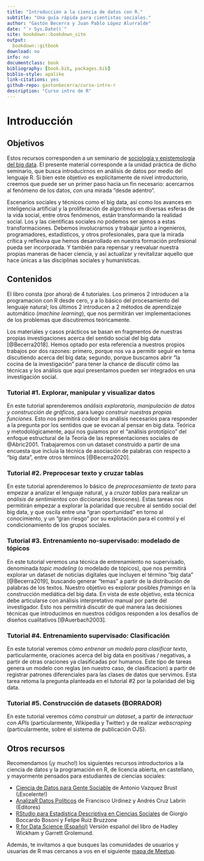 ```yaml
--- 
title: "Introducción a la ciencia de datos con R."
subtitle: "Una guía rápida para cientistas sociales."
author: "Gastón Becerra y Juan Pablo López Alurralde"
date: "`r Sys.Date()`"
site: bookdown::bookdown_site
output: 
  bookdown::gitbook
download: no
info: no
documentclass: book
bibliography: [book.bib, packages.bib]
biblio-style: apalike
link-citations: yes
github-repo: gastonbecerra/curso-intro-r
description: "Curso intro de R"
---
```


# Introducción {-}

## Objetivos {-}

Estos recursos corresponden a un seminario de [sociología y epistemología del big data](https://www.academia.edu/48345036/Sociolog%C3%ADa_y_epistemolog%C3%ADa_del_Big_data). 
El presente material corresponde a la unidad práctica de dicho seminario, que busca introducirnos en análisis de datos por medio del lenguaje R. 
Si bien este objetivo es explícitamente de nivel introductorio, creemos que puede ser un primer paso hacia un fin necesario: acercarnos al fenómeno de los datos, con una mirada "desde adentro".

Escenarios sociales y técnicos como el big data, así como los avances en inteligencia artificial y la proliferación de algoritmos en diversas esferas de la vida social, entre otros fenómenos, están transformando la realidad social. Los y las científicas sociales no podemos ser ajenos a estas transformaciones. Debemos involucrarnos y trabajar junto a ingenieros, programadores, estadísticos, y otros profesionales, para que la mirada crítica y reflexiva que hemos desarrollado en nuestra formación profesional pueda ser incorporada. Y también para repensar y reevaluar nuestra propias maneras de hacer ciencia, y así actualizar y revitalizar aquello que hace únicas a las disciplinas sociales y humanísticas.

## Contenidos {-}

El libro consta (por ahora) de 4 tutoriales. Los primeros 2 introducen a la programacion con R desde cero, y a lo básico del procesamiento del lenguaje natural; los últimos 2 introducen a 2 métodos de aprendizaje automático (*machine learning*), que nos permitirán ver implementaciones de los problemas que discutiremos teóricamente.

Los materiales y casos prácticos se basan en fragmentos de nuestras propias investigaciones acerca del sentido social del big data [@Becerra2018]. Hemos optado por esta referencia a nuestros propios trabajos por dos razones: primero, porque nos va a permitir seguir en tema discutiendo acerca del big data; segundo, porque buscamos abrir "la cocina de la investigación" para tener la chance de discutir cómo las técnicas y los análisis que aquí presentamos pueden ser integrados en una investigación social.

### Tutorial #1. Explorar, manipular y visualizar datos {-}

En este tutorial aprenderemos *análisis exploratorio, manipulación de datos y construcción de gráficos*, para luego *construir nuestras propias funciones*. Esto nos permitirá *codear* los análisis necesarios para responder a la pregunta por los sentidos que se evocan al pensar en big data. 
Teórica y metodológicamente, aquí nos guiamos por el "análisis prototípico" del enfoque estructural de la Teoría de las representaciones sociales de @Abric2001. 
Trabajaremos con un dataset construido a partir de una encuesta que incluía la técnica de asociación de palabras con respecto a "big data", entre otros términos [@Becerra2020].

### Tutorial #2. Preprocesar texto y cruzar tablas {-}

En este tutorial aprenderemos lo básico de *preprocesamiento de texto* para empezar a analizar el lenguaje natural, y a *cruzar tablas* para realizar un *análisis de sentimientos* con diccionarios (lexicones). 
Estas tareas nos permitirán empezar a explorar la polaridad que recubre al sentido social del big data, y que oscila entre una “gran oportunidad” en torno al conocimiento, y un "gran riesgo" por su explotación para el control y el condicionamiento de los grupos sociales.

### Tutorial #3. Entrenamiento no-supervisado: modelado de tópicos {-}

En este tutorial veremos una técnica de entrenamiento no supervisado, denominada *topic modeling* (o modelado de tópicos), que nos permitirá explorar un dataset de noticias digitales que incluyen el término "big data" [@Becerra2019], buscando generar "temas" a partir de la distribución de palabras de los textos. Nuestro objetivo es explorar posibles *framings* en la construcción mediática del big data. En vista de este objetivo, esta técnica debe articularse con análisis interpretativo manual por parte del investigador. Esto nos permitirá discutir de qué manera las decisiones técnicas que introducimos en nuestros códigos responden a los desafíos de diseños cualitativos [@Auerbach2003]. 

### Tutorial #4. Entrenamiento supervisado: Clasificación {-}

En este tutorial veremos cómo *entrenar un modelo para clasificar texto*, particularmente, oraciones acerca del big data en positivas / negativas, a partir de otras oraciones ya clasificadas por humanos. Este tipo de tareas genera un modelo con reglas (en nuestro caso, de clasificacion) a partir de registrar patrones diferenciales para las clases de datos que servimos. Esta tarea retoma la pregunta planteada en el tutorial #2 por la polaridad del big data.

### Tutorial #5. Construcción de datasets (BORRADOR) {-}

En este tutorial veremos cómo *construir un dataset*, a partir de *interactuar con APIs* (particularmente, Wikipedia y Twitter) y de realizar *webscraping* (particularmente, sobre el sistema de publicación OJS).

## Otros recursos {-}

Recomendamos (¡y mucho!) los siguientes recursos introductorios a la ciencia de datos y la programación en R, de licencia abierta, en castellano, y mayormente pensados para estudiantes de ciencias sociales:

- [Ciencia de Datos para Gente Sociable
](https://bitsandbricks.github.io/ciencia_de_datos_gente_sociable/) de Antonio Vazquez Brust (¡Excelente!)
- [AnalizaR Datos Políticos](https://arcruz0.github.io/libroadp/index.html) de Francisco Urdinez y Andrés Cruz Labrín (Editores)
- [RStudio para Estadística Descriptiva en Ciencias Sociales
](https://bookdown.org/gboccardo/manual-ED-UCH/) de Giorgio Boccardo Bosoni y Felipe Ruiz Bruzzone
- [R for Data Science (Español)](https://es.r4ds.hadley.nz/) Versión español del libro de Hadley Wickham y Garrett Grolemund.

Además, te invitamos a que busques las comunidades de usuarios y usuarias de R mas cercanos a vos en el siguiente [mapa de Meetup](https://www.meetup.com/es/pro/r-user-groups/).
